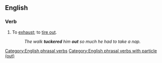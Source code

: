 ==English==

===Verb===
{{en-verb|inf=[[tucker]] [[out]]|tuckers out|tuckering out|tuckered out}}

# {{idiomatic}} To [[exhaust]]; to [[tire out]].
#: ''The walk '''tuckered''' him '''out''' so much he had to take a nap.''

[[Category:English phrasal verbs]]
[[Category:English phrasal verbs with particle (out)]]